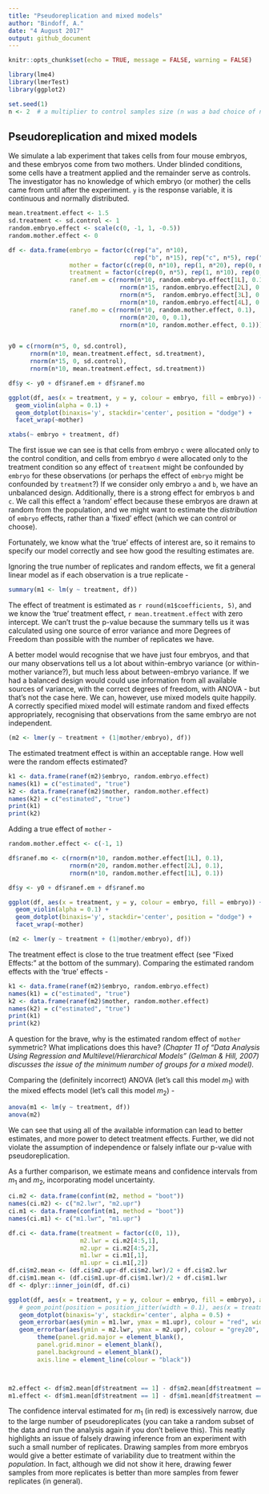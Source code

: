 ```yaml
---
title: "Pseudoreplication and mixed models"
author: "Bindoff, A."
date: "4 August 2017"
output: github_document
---
```


```r
knitr::opts_chunk$set(echo = TRUE, message = FALSE, warning = FALSE)
```


```r
library(lme4)
library(lmerTest)
library(ggplot2)

set.seed(1)
n <- 2  # a multiplier to control samples size (n was a bad choice of name!)

```

## Pseudoreplication and mixed models

We simulate a lab experiment that takes cells from four mouse embryos, and these embryos come from two mothers. Under blinded conditions, some cells have a treatment applied and the remainder serve as controls. The investigator has no knowledge of which embryo (or mother) the cells came from until after the experiment. `y` is the response variable, it is continuous and normally distributed.


```r
mean.treatment.effect <- 1.5
sd.treatment <- sd.control <- 1
random.embryo.effect <- scale(c(0, -1, 1, -0.5))
random.mother.effect <- 0

df <- data.frame(embryo = factor(c(rep("a", n*10),
                                   rep("b", n*15), rep("c", n*5), rep("d", n*10))),
                 mother = factor(c(rep(0, n*10), rep(1, n*20), rep(0, n*10))),
                 treatment = factor(c(rep(0, n*5), rep(1, n*10), rep(0, n*15), rep(1, n*10))),
                 ranef.em = c(rnorm(n*10, random.embryo.effect[1L], 0.1),
                               rnorm(n*15, random.embryo.effect[2L], 0.1),
                               rnorm(n*5,  random.embryo.effect[3L], 0.1),
                               rnorm(n*10, random.embryo.effect[4L], 0.1)),
                 ranef.mo = c(rnorm(n*10, random.mother.effect, 0.1),
                               rnorm(n*20, 0, 0.1),
                               rnorm(n*10, random.mother.effect, 0.1)))


y0 = c(rnorm(n*5, 0, sd.control),
      rnorm(n*10, mean.treatment.effect, sd.treatment),
      rnorm(n*15, 0, sd.control),
      rnorm(n*10, mean.treatment.effect, sd.treatment))

df$y <- y0 + df$ranef.em + df$ranef.mo

ggplot(df, aes(x = treatment, y = y, colour = embryo, fill = embryo)) + 
  geom_violin(alpha = 0.1) +
  geom_dotplot(binaxis='y', stackdir='center', position = "dodge") +
  facet_wrap(~mother)

xtabs(~ embryo + treatment, df)

```

The first issue we can see is that cells from embryo `c` were allocated only to the control condition, and cells from embryo `d` were allocated only to the treatment condition so any effect of `treatment` might be confounded by `embryo` for these observations (or perhaps the effect of `embryo` might be confounded by `treatment`?) If we consider only embryo `a` and `b`, we have an unbalanced design. Additionally, there is a strong effect for embryos `b` and `c`. We call this effect a 'random' effect because these embryos are drawn at random from the population, and we might want to estimate the *distribution* of `embryo` effects, rather than a 'fixed' effect (which we can control or choose).

Fortunately, we know what the 'true' effects of interest are, so it remains to specify our model correctly and see how good the resulting estimates are.  

Ignoring the true number of replicates and random effects, we fit a general linear model as if each observation is a true replicate -

```r
summary(m1 <- lm(y ~ treatment, df))
```

The effect of treatment is estimated as `r round(m1$coefficients, 5)`, and we know the 'true' treatment effect, `r mean.treatment.effect` with zero intercept. We can't trust the p-value because the summary tells us it was calculated using one source of error variance and more Degrees of Freedom than possible with the number of replicates we have.

A better model would recognise that we have just four embryos, and that our many observations tell us a lot about within-embryo variance (or within-mother variance?), but much less about between-embryo variance. If we had a balanced design would could use information from all available sources of variance, with the correct degrees of freedom, with ANOVA - but that's not the case here. We can, however, use mixed models quite happily. A correctly specified mixed model will estimate random and fixed effects appropriately, recognising that observations from the same embryo are not independent.  


```r
(m2 <- lmer(y ~ treatment + (1|mother/embryo), df))
```

The estimated treatment effect is within an acceptable range. How well were the random effects estimated?

```r
k1 <- data.frame(ranef(m2)$embryo, random.embryo.effect)
names(k1) = c("estimated", "true")
k2 <- data.frame(ranef(m2)$mother, random.mother.effect)
names(k2) = c("estimated", "true")
print(k1)
print(k2)
```


Adding a true effect of `mother` - 

```r

random.mother.effect <- c(-1, 1)

df$ranef.mo <- c(rnorm(n*10, random.mother.effect[1L], 0.1),
                 rnorm(n*20, random.mother.effect[2L], 0.1),
                 rnorm(n*10, random.mother.effect[1L], 0.1))

df$y <- y0 + df$ranef.em + df$ranef.mo

ggplot(df, aes(x = treatment, y = y, colour = embryo, fill = embryo)) + 
  geom_violin(alpha = 0.1) +
  geom_dotplot(binaxis='y', stackdir='center', position = "dodge") +
  facet_wrap(~mother)


```

```r
(m2 <- lmer(y ~ treatment + (1|mother/embryo), df))

```

The treatment effect is close to the true treatment effect (see "Fixed Effects:" at the bottom of the summary). Comparing the estimated random effects with the 'true' effects -  


```r
k1 <- data.frame(ranef(m2)$embryo, random.embryo.effect)
names(k1) = c("estimated", "true")
k2 <- data.frame(ranef(m2)$mother, random.mother.effect)
names(k2) = c("estimated", "true")
print(k1)
print(k2)
```

A question for the brave, why is the estimated random effect of `mother` symmetric?  What implications does this have? *(Chapter 11 of "Data Analysis Using Regression and Multilevel/Hierarchical Models" (Gelman & Hill, 2007) discusses the issue of the minimum number of groups for a mixed model).*


Comparing the (definitely incorrect) ANOVA (let's call this model $m_1$) with the mixed effects model (let's call this model $m_2$) -  

```r
anova(m1 <- lm(y ~ treatment, df))
anova(m2)
```

We can see that using all of the available information can lead to better estimates, and more power to detect treatment effects. Further, we did not violate the assumption of independence or falsely inflate our p-value with pseudoreplication.

As a further comparison, we estimate means and confidence intervals from $m_1$ and $m_2$, incorporating model uncertainty.


```r
ci.m2 <- data.frame(confint(m2, method = "boot"))
names(ci.m2) <- c("m2.lwr", "m2.upr")
ci.m1 <- data.frame(confint(m1, method = "boot"))
names(ci.m1) <- c("m1.lwr", "m1.upr")

df.ci <- data.frame(treatment = factor(c(0, 1)),
                    m2.lwr = ci.m2[4:5,1],
                    m2.upr = ci.m2[4:5,2],
                    m1.lwr = ci.m1[,1],
                    m1.upr = ci.m1[,2])
df.ci$m2.mean <- (df.ci$m2.upr-df.ci$m2.lwr)/2 + df.ci$m2.lwr
df.ci$m1.mean <- (df.ci$m1.upr-df.ci$m1.lwr)/2 + df.ci$m1.lwr
df <- dplyr::inner_join(df, df.ci)
```

```r
ggplot(df, aes(x = treatment, y = y, colour = embryo, fill = embryo), alpha = 0.5) +
   # geom_point(position = position_jitter(width = 0.1), aes(x = treatment, y = y, colour = embryo), alpha = 1/2, size = 5/2) +
   geom_dotplot(binaxis='y', stackdir='center', alpha = 0.5) +
   geom_errorbar(aes(ymin = m1.lwr, ymax = m1.upr), colour = "red", width = 0.2) + 
   geom_errorbar(aes(ymin = m2.lwr, ymax = m2.upr), colour = "grey20", width = 0.2) +
        theme(panel.grid.major = element_blank(),
        panel.grid.minor = element_blank(),
        panel.background = element_blank(), 
        axis.line = element_line(colour = "black")) 



m2.effect <- df$m2.mean[df$treatment == 1] - df$m2.mean[df$treatment == 0]
m1.effect <- df$m1.mean[df$treatment == 1] - df$m1.mean[df$treatment == 0]
```


The confidence interval estimated for $m_1$ (in red) is excessively narrow, due to the large number of pseudoreplicates (you can take a random subset of the data and run the analysis again if you don't believe this). This neatly highlights an issue of falsely drawing inference from an experiment with such a small number of replicates. Drawing samples from more embryos would give a better estimate of variability due to treatment within the *population*. In fact, although we did not show it here, drawing fewer samples from more replicates is better than more samples from fewer replicates (in general).

  
  